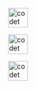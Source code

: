 
![](./images/1.png "codet"){width="40"}


![](./images/2.png "codet"){width="40"}


![](./images/3.png "codet"){width="40"}
